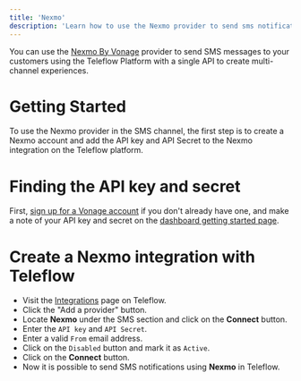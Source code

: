```yaml
---
title: 'Nexmo'
description: 'Learn how to use the Nexmo provider to send sms notifications using Teleflow'
---
```


You can use the [Nexmo By Vonage](https://www.vonage.com/) provider to send SMS messages to your customers using the Teleflow Platform with a single API to create multi-channel experiences.

# Getting Started

To use the Nexmo provider in the SMS channel, the first step is to create a Nexmo account and add the API key and API Secret to the Nexmo integration on the Teleflow platform.

# Finding the API key and secret

First, [sign up for a Vonage account](https://ui.idp.vonage.com/ui/auth/login) if you don't already have one, and make a note of your API key and secret on the [dashboard getting started page](https://dashboard.nexmo.com/getting-started-guide).

# Create a Nexmo integration with Teleflow

- Visit the [Integrations](https://web.teleflow.khulnasoft.com/integrations?utm_campaign=docs-sms-nexmo) page on Teleflow.
- Click the "Add a provider" button.
- Locate **Nexmo** under the SMS section and click on the **Connect** button.
- Enter the `API key` and `API Secret`.
- Enter a valid `From` email address.
- Click on the `Disabled` button and mark it as `Active`.
- Click on the **Connect** button.
- Now it is possible to send SMS notifications using **Nexmo** in Teleflow.